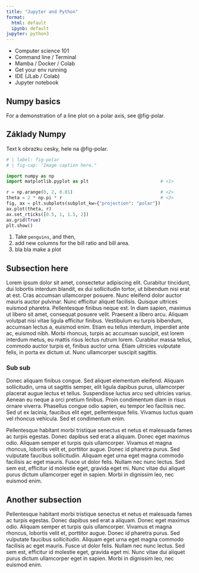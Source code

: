 ```yaml
---
title: "Jupyter and Python"
format:
  html: default
  ipynb: default
jupyter: python3
---
```


- Computer science 101
- Command line / Terminal
- Mamba / Docker / Colab
- Get your env running
- IDE (JLab / Colab)
- Jupyter notebook

:::  {.content-visible when-profile="english"}
# Numpy basics

For a demonstration of a line plot on a polar axis, see @fig-polar.

:::

::: {.content-visible when-profile="czech"}
# Základy Numpy
Text k obrazku cesky, hele na @fig-polar.
:::

```python
# | label: fig-polar
# | fig-cap: "Image caption here."

import numpy as np
import matplotlib.pyplot as plt                           # <1>

r = np.arange(0, 2, 0.01)                                 # <2>
theta = 2 * np.pi * r                                     # <3>
fig, ax = plt.subplots(subplot_kw={"projection": "polar"})
ax.plot(theta, r)
ax.set_rticks([0.5, 1, 1.5, 2])
ax.grid(True)
plt.show()
```
1. Take `penguins`, and then,
2. add new columns for the bill ratio and bill area.
3. bla bla make a plot


## Subsection here

Lorem ipsum dolor sit amet, consectetur adipiscing elit. Curabitur tincidunt, dui lobortis interdum blandit, ex dui sollicitudin tortor, ut bibendum nisi erat at est. Cras accumsan ullamcorper posuere. Nunc eleifend dolor auctor mauris auctor pulvinar. Nunc efficitur aliquet facilisis. Quisque ultrices euismod pharetra. Pellentesque finibus neque est. In diam sapien, maximus ut libero sit amet, consequat posuere velit. Praesent a libero arcu. Aliquam volutpat nisi vitae ligula efficitur finibus. Vestibulum eu turpis bibendum, accumsan lectus a, euismod enim. Etiam eu tellus interdum, imperdiet ante ac, euismod nibh. Morbi rhoncus, turpis ac accumsan suscipit, est lorem interdum metus, eu mattis risus lectus rutrum lorem. Curabitur massa tellus, commodo auctor turpis et, finibus auctor urna. Etiam ultricies vulputate felis, in porta ex dictum ut. Nunc ullamcorper suscipit sagittis.

### Sub sub
Donec aliquam finibus congue. Sed aliquet elementum eleifend. Aliquam sollicitudin, urna ut sagittis semper, elit ligula dapibus purus, ullamcorper placerat augue lectus et tellus. Suspendisse luctus arcu sed ultricies varius. Aenean eu neque a orci pretium finibus. Proin condimentum diam in risus ornare viverra. Phasellus congue odio sapien, eu tempor leo facilisis nec. Sed ut ex lacinia, faucibus elit eget, pellentesque felis. Vivamus luctus quam vel rhoncus vehicula. Sed et condimentum enim.

Pellentesque habitant morbi tristique senectus et netus et malesuada fames ac turpis egestas. Donec dapibus sed erat a aliquam. Donec eget maximus odio. Aliquam semper et turpis quis ullamcorper. Vivamus et magna rhoncus, lobortis velit et, porttitor augue. Donec id pharetra purus. Sed vulputate faucibus sollicitudin. Aliquam eget urna eget magna commodo facilisis ac eget mauris. Fusce ut dolor felis. Nullam nec nunc lectus. Sed sem est, efficitur id molestie eget, gravida eget mi. Nunc vitae dui aliquet purus dictum ullamcorper eget in sapien. Morbi in dignissim leo, nec euismod enim.

## Another subsection

Pellentesque habitant morbi tristique senectus et netus et malesuada fames ac turpis egestas. Donec dapibus sed erat a aliquam. Donec eget maximus odio. Aliquam semper et turpis quis ullamcorper. Vivamus et magna rhoncus, lobortis velit et, porttitor augue. Donec id pharetra purus. Sed vulputate faucibus sollicitudin. Aliquam eget urna eget magna commodo facilisis ac eget mauris. Fusce ut dolor felis. Nullam nec nunc lectus. Sed sem est, efficitur id molestie eget, gravida eget mi. Nunc vitae dui aliquet purus dictum ullamcorper eget in sapien. Morbi in dignissim leo, nec euismod enim.
